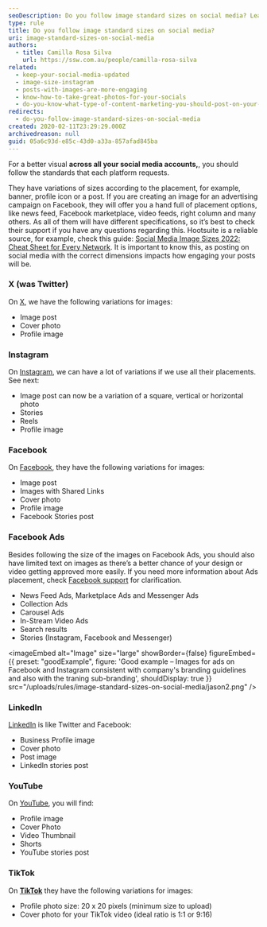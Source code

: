 ```yaml
---
seoDescription: Do you follow image standard sizes on social media? Learn how to optimize your visuals across all platforms with our comprehensive guide. From Facebook and Instagram to Twitter, LinkedIn, YouTube, and TikTok, we've got you covered!
type: rule
title: Do you follow image standard sizes on social media?
uri: image-standard-sizes-on-social-media
authors:
  - title: Camilla Rosa Silva
    url: https://ssw.com.au/people/camilla-rosa-silva
related:
  - keep-your-social-media-updated
  - image-size-instagram
  - posts-with-images-are-more-engaging
  - know-how-to-take-great-photos-for-your-socials
  - do-you-know-what-type-of-content-marketing-you-should-post-on-your-socials
redirects:
  - do-you-follow-image-standard-sizes-on-social-media
created: 2020-02-11T23:29:29.000Z
archivedreason: null
guid: 05a6c93d-e85c-43d0-a33a-857afad845ba
---
```


For a better visual **across all your social media accounts,**, you should follow the standards that each platform requests.

They have variations of sizes according to the placement, for example, banner, profile icon or a post. If you are creating an image for an advertising campaign on Facebook, they will offer you a hand full of placement options, like news feed, Facebook marketplace, video feeds, right column and many others.
As all of them will have different specifications, so it’s best to check their support if you have any questions regarding this. Hootsuite is a reliable source, for example, check this guide: [Social Media Image Sizes 2022: Cheat Sheet for Every Network](https://blog.hootsuite.com/social-media-image-sizes-guide/#). It is important to know this, as posting on social media with the correct dimensions impacts how engaging your posts will be.

### X (was Twitter)

On [X](https://x.com), we have the following variations for images:

* Image post
* Cover photo
* Profile image

### Instagram

On [Instagram](https://www.instagram.com), we can have a lot of variations if we use all their placements. See next:

* Image post can now be a variation of a square, vertical or horizontal photo
* Stories
* Reels
* Profile image

### Facebook

On [Facebook](https://www.facebook.com), they have the following variations for images:

* Image post
* Images with Shared Links
* Cover photo
* Profile image
* Facebook Stories post

### Facebook Ads

Besides following the size of the images on Facebook Ads, you should also have limited text on images as there’s a better chance of your design or video getting approved more easily. If you need more information about Ads placement, check [Facebook support](https://www.facebook.com/business/help/407108559393196?id=369787570424415) for clarification.

* News Feed Ads, Marketplace Ads and Messenger Ads
* Collection Ads
* Carousel Ads
* In-Stream Video Ads
* Search results
* Stories (Instagram, Facebook and Messenger)

<imageEmbed
  alt="Image"
  size="large"
  showBorder={false}
  figureEmbed={{
    preset: "goodExample",
    figure: 'Good example – Images for ads on Facebook and Instagram consistent with company\'s branding guidelines and also with the traning sub-branding',
    shouldDisplay: true
  }}
  src="/uploads/rules/image-standard-sizes-on-social-media/jason2.png"
/>

### LinkedIn

[LinkedIn](https://www.linkedin.com) is like Twitter and Facebook:

* Business Profile image
* Cover photo
* Post image
* LinkedIn stories post

### YouTube

On [YouTube](https://www.youtube.com), you will find:

* Profile image
* Cover Photo
* Video Thumbnail
* Shorts
* YouTube stories post

### TikTok

On **[TikTok](https://www.tiktok.com)** they have the following variations for images:

* Profile photo size: 20 x 20 pixels (minimum size to upload)
* Cover photo for your TikTok video (ideal ratio is 1:1 or 9:16)